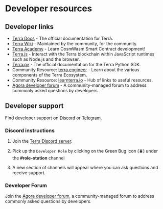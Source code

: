 # Developer resources

## Developer links

- [Terra Docs](http://docs.terra.money) - The official documentation for Terra.
- [Terra Wiki](https://terrawiki.org/) - Maintained by the community, for the community.
- [Terra Academy](https://academy.terra.money/) - Learn CosmWasm Smart Contract development!
- [Terra.js](./terra-js/README.mdx) - Interact with the Terra blockchain within JavaScript runtimes such as Node.js and the browser.
- [Terra.py](https://terra-money.github.io/terra.py/) - The official documentation for the Terra Python SDK.
- Community Resource: [terra.engineer](https://terra.engineer/) - Learn about the various components of the Terra Ecosystem.
- Community Resource: [learnterra.io](https://learnterra.io/developers/) - Hub of links to useful resources.
- [Agora developer forum](https://agora.terra.money/c/developer/20) - A community-managed forum to address commonly asked questions by developers.

## Developer support
    
Find developer support on [Discord](https://terra.sc/discord) or [Telegram](https://t.me/+gCxCPohmVBkyNDRl).

    
### Discord instructions
    
1. Join the [Terra Discord server](https://terra.sc/discord).
    
2. Pick up the `Developer Role` by clicking on the Green Bug icon (🪲) under the **#role-station** channel
    
    
3. A new section of channels will appear where you can ask questions and receive support.

### Developer Forum
    
Join the [Agora developer forum](https://agora.terra.money/c/developer/20), a community-managed forum to address commonly asked questions by developers. 